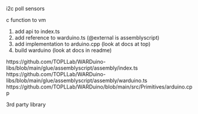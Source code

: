 i2c
poll sensors

c function to vm

1. add api to index.ts
2. add reference to warduino.ts (@external is assemblyscript)
3. add implementation to arduino.cpp (look at docs at top)
4. build warduino (look at docs in readme)

https://github.com/TOPLLab/WARDuino-libs/blob/main/glue/assemblyscript/assembly/index.ts
https://github.com/TOPLLab/WARDuino-libs/blob/main/glue/assemblyscript/assembly/warduino.ts
https://github.com/TOPLLab/WARDuino/blob/main/src/Primitives/arduino.cpp

3rd party library
